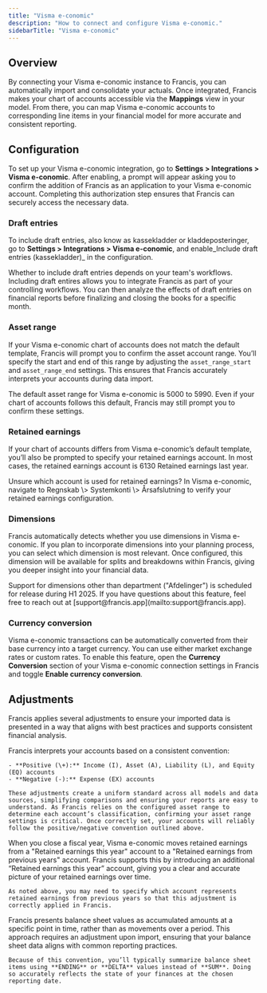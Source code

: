 ```yaml
---
title: "Visma e-conomic"
description: "How to connect and configure Visma e-conomic."
sidebarTitle: "Visma e-conomic"
---
```


## Overview

By connecting your Visma e-conomic instance to Francis, you can automatically import and consolidate your actuals. Once integrated, Francis makes your chart of accounts accessible via the **Mappings** view in your model. From there, you can map Visma e-conomic accounts to corresponding line items in your financial model for more accurate and consistent reporting.

## Configuration

To set up your Visma e-conomic integration, go to **Settings \> Integrations \> Visma e-conomic**. After enabling, a prompt will appear asking you to confirm the addition of Francis as an application to your Visma e-conomic account. Completing this authorization step ensures that Francis can securely access the necessary data.

### Draft entries

To include draft entries, also know as kassekladder or kladdeposteringer, go to **Settings \> Integrations \> Visma e-conomic**, and enable_Include draft entries (kassekladder)_  in the configuration.

Whether to include draft entries depends on your team's workflows. Including draft entires allows you to integrate Francis as part of your controlling workflows. You can then analyze the effects of draft entries on financial reports before finalizing and closing the books for a specific month.

### Asset range

If your Visma e-conomic chart of accounts does not match the default template, Francis will prompt you to confirm the asset account range. You’ll specify the start and end of this range by adjusting the `asset_range_start` and `asset_range_end` settings. This ensures that Francis accurately interprets your accounts during data import.

<Tip>
  The default asset range for Visma e-conomic is 5000 to 5990. Even if your chart of accounts follows this default, Francis may still prompt you to confirm these settings.
</Tip>

### Retained earnings

If your chart of accounts differs from Visma e-conomic’s default template, you’ll also be prompted to specify your retained earnings account. In most cases, the retained earnings account is 6130 Retained earnings last year.

<Tip>
  Unsure which account is used for retained earnings? In Visma e-conomic, navigate to Regnskab \> Systemkonti \> Årsafslutning to verify your retained earnings configuration.
</Tip>

### Dimensions

Francis automatically detects whether you use dimensions in Visma e-conomic. If you plan to incorporate dimensions into your planning process, you can select which dimension is most relevant. Once configured, this dimension will be available for splits and breakdowns within Francis, giving you deeper insight into your financial data.

<Info>
  Support for dimensions other than department ("Afdelinger") is scheduled for release during H1 2025. If you have questions about this feature, feel free to reach out at [support@francis.app](mailto:support@francis.app).
</Info>

### Currency conversion

Visma e-conomic transactions can be automatically converted from their base currency into a target currency. You can use either market exchange rates or custom rates. To enable this feature, open the **Currency Conversion** section of your Visma e-conomic connection settings in Francis and toggle **Enable currency conversion**.

## Adjustments

Francis applies several adjustments to ensure your imported data is presented in a way that aligns with best practices and supports consistent financial analysis.

<Tabs>
  <Tab title="Number convention">
    Francis interprets your accounts based on a consistent convention:

    - **Positive (\+):** Income (I), Asset (A), Liability (L), and Equity (EQ) accounts
    - **Negative (-):** Expense (EX) accounts

    These adjustments create a uniform standard across all models and data sources, simplifying comparisons and ensuring your reports are easy to understand. As Francis relies on the configured asset range to determine each account’s classification, confirming your asset range settings is critical. Once correctly set, your accounts will reliably follow the positive/negative convention outlined above.
  </Tab>
  <Tab title="Retained earnings">
    When you close a fiscal year, Visma e-conomic moves retained earnings from a "Retained earnings this year" account to a "Retained earnings from previous years" account. Francis supports this by introducing an additional “Retained earnings this year” account, giving you a clear and accurate picture of your retained earnings over time.

    As noted above, you may need to specify which account represents retained earnings from previous years so that this adjustment is correctly applied in Francis.
  </Tab>
  <Tab title="Balance sheet">
    Francis presents balance sheet values as accumulated amounts at a specific point in time, rather than as movements over a period. This approach requires an adjustment upon import, ensuring that your balance sheet data aligns with common reporting practices.

    Because of this convention, you’ll typically summarize balance sheet items using **ENDING** or **DELTA** values instead of **SUM**. Doing so accurately reflects the state of your finances at the chosen reporting date.
  </Tab>
</Tabs>